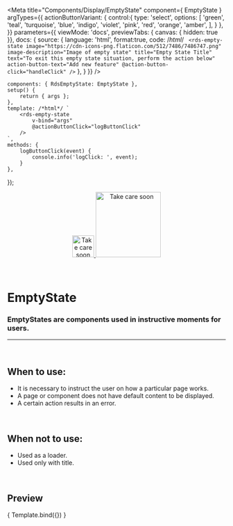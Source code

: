 
<Meta
	title="Components/Display/EmptyState"
	component={ EmptyState }
	argTypes={{
		actionButtonVariant: {
			control:{
				type: 'select',
				options: [
					'green',
					'teal',
					'turquoise',
					'blue',
					'indigo',
					'violet',
					'pink',
					'red',
					'orange',
					'amber',
				],
			}
		},
	}}
	parameters={{
		viewMode: 'docs',
		previewTabs: { canvas: { hidden: true }},
		docs: {
			source: {
				language: 'html',
				format:true,
				code: /*html*/ `
<rds-empty-state
	image="https://cdn-icons-png.flaticon.com/512/7486/7486747.png"
	image-description="Image of empty state"
	title="Empty State Title"
	text="To exit this empty state situation, perform the action below"
	action-button-text="Add new feature"
	@action-button-click="handleClick"
/>`
			},
		}
	}}
/>

	components: { RdsEmptyState: EmptyState },
	setup() {
		return { args };
	},
	template: /*html*/ `
		<rds-empty-state
			v-bind="args" 
			@actionButtonClick="logButtonClick"
		/>
	`,
	methods: {
		logButtonClick(event) {
			console.info('logClick: ', event);
		}
	},
});

<div align="center" style={{display: 'flex'}}>
    <a href="https://rahulaher.netlify.app">
        <img src="../../../public/img/logo/glyph-black-colored.svg" alt="Take care soon" width="50" />
        <img src="../../../public/img/logo/word-black-colored.svg" alt="Take care soon" width="150" />
    </a>
</div>

<br />
<br />

# EmptyState

### EmptyStates are components used in instructive moments for users.

---
<br />

## When to use:
- It is necessary to instruct the user on how a particular page works.
- A page or component does not have default content to be displayed.
- A certain action results in an error.

<br />

## When not to use:
- Used as a loader.
- Used only with title.

<br />

## Preview

<Canvas>
	<Story
		name="EmptyState"
		args={{
			image: 'https://cdn-icons-png.flaticon.com/512/7486/7486747.png',
			imageDescription: 'Image of empty state',
			title: 'Empty state title',
			text: 'To exit this empty state situation, perform the action below',
			actionButtonText: 'Add new feature',
		}}
	>
		{ Template.bind({}) }
	</Story>
</Canvas>

<ArgsTable story="EmptyState" />

